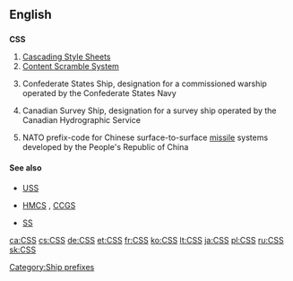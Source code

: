 ==English==
{{wikipedia|CSS (disambiguation)}}
==={{initialism}}===
'''CSS'''

# [[w:Cascading Style Sheets|Cascading Style Sheets]]
# [[w:Content Scramble System|Content Scramble System]]
# {{nautical|military}} Confederate States Ship, designation for a commissioned warship operated by the Confederate States Navy
# {{nautical}} Canadian Survey Ship, designation for a survey ship operated by the Canadian Hydrographic Service
# {{military|rocketry}} NATO prefix-code for Chinese surface-to-surface [[missile]] systems developed by the People's Republic of China

====See also====
* {{sense|Confederate States of America}} [[USS]]
* {{sense|Canada}} [[HMCS]] , [[CCGS]]
* {{sense|NATO}} [[SS]]

[[Category:Ship prefixes]]


[[ca:CSS]]
[[cs:CSS]]
[[de:CSS]]
[[et:CSS]]
[[fr:CSS]]
[[ko:CSS]]
[[lt:CSS]]
[[ja:CSS]]
[[pl:CSS]]
[[ru:CSS]]
[[sk:CSS]]